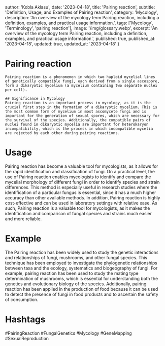 
  author: 'Kobla Aklasu',
  date: '2023-04-18',
  title: 'Pairing reaction',
  subtitle: 'Definition, Usage, and Examples of Pairing reaction',
  category: 'Mycology',
  description: 'An overview of the mycology term Pairing reaction, including a definition, examples, and practical usage information.',
  tags: ['Mycology', 'Terminology', 'pairing reaction'],
  image: '/img/glossary.webp',
  excerpt: 'An overview of the mycology term Pairing reaction, including a definition, examples, and practical usage information.',
  published: true,
  published_at: '2023-04-18',
  updated: true,
  updated_at: '2023-04-18'
}




# Pairing reaction
    Pairing reaction is a phenomenon in which two haploid mycelial lines of genetically compatible fungi, each derived from a single ascospore, form a dikaryotic mycelium (a mycelium containing two separate nuclei per cell).
    
    ## Significance in Mycology
    Pairing reaction is an important process in mycology, as it is the crucial first step in the formation of a dikaryotic mycelium. This is the most common form of mycelium in most ascomycete fungi and is important for the generation of sexual spores, which are necessary for the survival of the species. Additionally, the compatible pairs of nuclei found in dikaryotic mycelia are important for heterokaryon incompatibility, which is the process in which incompatible mycelia are rejected by each other during pairing reactions.

# Usage

Pairing reaction has become a valuable tool for mycologists, as it allows for the rapid identification and classification of fungi. On a practical level, the use of Pairing reaction enables mycologists to identify and compare the mycelial morphology of different fungi in order to identify species and strain differences. This method is especially useful in research studies where the identification of a particular fungus is essential, since it has a much higher accuracy than other available methods. In addition, Pairing reaction is highly cost-effective and can be used in laboratory settings with relative ease. As such, Pairing reaction is a valuable tool for mycologists, as it makes the identification and comparison of fungal species and strains much easier and more reliable.

# Example

The Pairing reaction has been widely used to study the genetic interactions and relationships of fungi, mushrooms, and other fungal species. This technique has been employed to investigate the phylogenetic relationships between taxa and the ecology, systematics and biogeography of fungi. For example, pairing reaction has been used to study the mating type determination of mushrooms, which is essential for understanding both the genetics and evolutionary biology of the species. Additionally, pairing reaction has been applied in the production of food because it can be used to detect the presence of fungi in food products and to ascertain the safety of consumption.

# Hashtags

#PairingReaction #FungalGenetics #Mycology #GeneMapping #SexualReproduction


